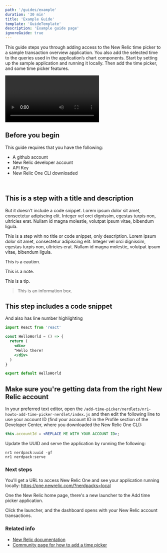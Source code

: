 ```yaml
---
path: '/guides/example'
duration: '30 min'
title: 'Example Guide'
template: 'GuideTemplate'
description: 'Example guide page'
ignoreGuide: true
---
```


<Intro>

This guide steps you through adding access to the New Relic time picker to a sample transaction overview application. You also add the selected time to the queries used in the application’s chart components. Start by setting up the sample application and running it locally. Then add the time picker, and some time picker features.

<Video id="zxunt1u1as" type="wistia"/>
</Intro>

## Before you begin
This guide requires that you have the following:

- A github account
- New Relic developer account
- API Key
- New Relic One CLI downloaded

<br/>

<Steps>

<Step>

## This is a step with a title and description
But it doesn't include a code snippet. Lorem ipsum dolor sit amet, consectetur adipiscing elit. Integer vel orci dignissim, egestas turpis non, ultricies erat. Nullam id magna molestie, volutpat ipsum vitae, bibendum ligula.
</Step>

<Step> 

This is a step with no title or code snippet, only description. Lorem ipsum dolor sit amet, consectetur adipiscing elit. Integer vel orci dignissim, egestas turpis non, ultricies erat. Nullam id magna molestie, volutpat ipsum vitae, bibendum ligula.

<Caution>This is a caution.</Caution>

<Important>This is a note.</Important>

<Tip>This is a tip.</Tip>

> This is an information box.

</Step>

<Step>

## This step includes a code snippet
And also has line number highlighting

```jsx lineHighlight=1,3-5
import React from 'react'

const HelloWorld = () => {
  return (
    <div>
    "Hello there!
    </div>
  )
}

export default HelloWorld
```
</Step>

<Step>

## Make sure you're getting data from the right New Relic account
In your preferred text editor, open the `/add-time-picker/nerdlets/nr1-howto-add-time-picker-nerdlet/index.js` and then edit the following line to use your account ID (find your account ID in the Profile section of the Developer Center, where you downloaded the New Relic One CLI):

```jsx fileName=/add-time-picker/nerdlets/nr1-howto-add-time-picker-nerdlet/index.js
this.accountId = <REPLACE ME WITH YOUR ACCOUNT ID>;
```

</Step>

<Step>

Update the UUID and serve the application by running the following:

```shell lineNumbers=false
nr1 nerdpack:uuid -gf
nr1 nerdpack:serve
```

</Step>

</Steps>

### Next steps

You'll get a URL to access New Relic One and see your application running locally: https://one.newrelic.com/?nerdpacks=local

One the New Relic home page, there's a new launcher to the Add time picker application.

Click the launcher, and the dashboard opens with your New Relic account transactions.


### Related info

- [New Relic documentation](https://docs.newrelic.com)
- [Community page for how to add a time picker](https://discuss.newrelic.com/t/how-to-add-the-time-picker-to-nrql-queries/94268)
